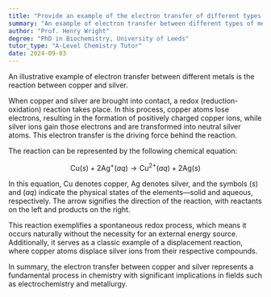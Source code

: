 ```yaml
---
title: "Provide an example of the electron transfer of different types of metals"
summary: "An example of electron transfer between different types of metals is the reaction between copper and silver."
author: "Prof. Henry Wright"
degree: "PhD in Biochemistry, University of Leeds"
tutor_type: "A-Level Chemistry Tutor"
date: 2024-09-03
---
```


An illustrative example of electron transfer between different metals is the reaction between copper and silver.

When copper and silver are brought into contact, a redox (reduction-oxidation) reaction takes place. In this process, copper atoms lose electrons, resulting in the formation of positively charged copper ions, while silver ions gain those electrons and are transformed into neutral silver atoms. This electron transfer is the driving force behind the reaction.

The reaction can be represented by the following chemical equation:

$$
\text{Cu}(s) + 2\text{Ag}^+(aq) \rightarrow \text{Cu}^{2+}(aq) + 2\text{Ag}(s)
$$

In this equation, $\text{Cu}$ denotes copper, $\text{Ag}$ denotes silver, and the symbols $(s)$ and $(aq)$ indicate the physical states of the elements—solid and aqueous, respectively. The arrow signifies the direction of the reaction, with reactants on the left and products on the right.

This reaction exemplifies a spontaneous redox process, which means it occurs naturally without the necessity for an external energy source. Additionally, it serves as a classic example of a displacement reaction, where copper atoms displace silver ions from their respective compounds.

In summary, the electron transfer between copper and silver represents a fundamental process in chemistry with significant implications in fields such as electrochemistry and metallurgy.
    